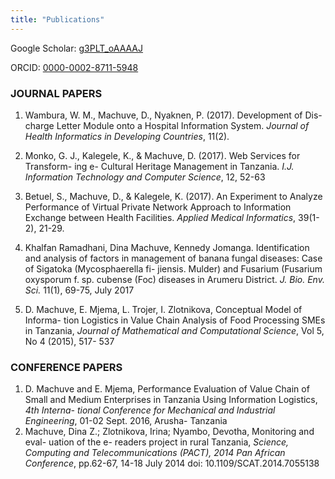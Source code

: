 ```yaml
---
title: "Publications"
---
```

Google Scholar: [g3PLT_oAAAAJ]( https://scholar.google.com/citations?user=g3PLT_oAAAAJ&hl=en){target="_blank"}

ORCID: [0000-0002-8711-5948]( https://orcid.org/0000-0002-8711-5948){target="_blank"}

### JOURNAL PAPERS

1. Wambura, W. M., Machuve, D., Nyaknen, P. (2017). Development of Dis-
charge Letter Module onto a Hospital Information System. *Journal of Health
Informatics in Developing Countries*, 11(2).
2. Monko, G. J., Kalegele, K., & Machuve, D. (2017). Web Services for Transform-
ing e- Cultural Heritage Management in Tanzania. *I.J. Information Technology
and Computer Science*, 12, 52-63
3. Betuel, S., Machuve, D., & Kalegele, K. (2017). An Experiment to Analyze
Performance of Virtual Private Network Approach to Information Exchange
between Health Facilities. *Applied Medical Informatics*, 39(1-2), 21-29.
4. Khalfan Ramadhani, Dina Machuve, Kennedy Jomanga. Identification and
analysis of factors in management of banana fungal diseases: Case of Sigatoka
(Mycosphaerella fi- jiensis. Mulder) and Fusarium (Fusarium oxysporum f. sp.
cubense (Foc) diseases in Arumeru District. *J. Bio. Env. Sci.* 11(1), 69-75,
July 2017

5. D. Machuve, E. Mjema, L. Trojer, I. Zlotnikova, Conceptual Model of Informa-
tion Logistics in Value Chain Analysis of Food Processing SMEs in Tanzania,
*Journal of Mathematical and Computational Science*, Vol 5, No 4 (2015), 517-
537

### CONFERENCE PAPERS
1. D. Machuve and E. Mjema, Performance Evaluation of Value Chain of Small
and Medium Enterprises in Tanzania Using Information Logistics, *4th Interna-
tional Conference for Mechanical and Industrial Engineering*, 01-02 Sept. 2016,
Arusha- Tanzania
2. Machuve, Dina Z.; Zlotnikova, Irina; Nyambo, Devotha, Monitoring and eval-
uation of the e- readers project in rural Tanzania, *Science, Computing and
Telecommunications (PACT), 2014 Pan African Conference*, pp.62-67, 14-18
July 2014 doi: 10.1109/SCAT.2014.7055138
